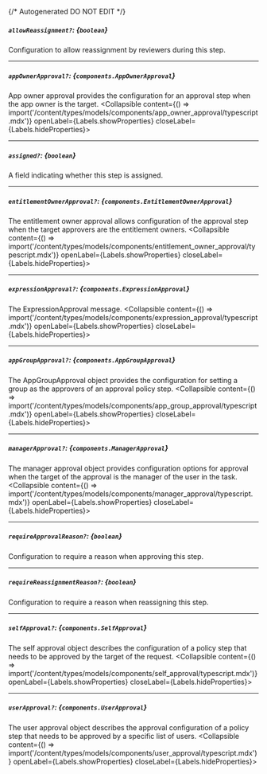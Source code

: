 {/* Autogenerated DO NOT EDIT  */}

##### `allowReassignment?`: *{`boolean`}*
Configuration to allow reassignment by reviewers during this step.

---
##### `appOwnerApproval?`: *{`components.AppOwnerApproval`}*
App owner approval provides the configuration for an approval step when the app owner is the target.
<Collapsible content={() => import('/content/types/models/components/app_owner_approval/typescript.mdx')} openLabel={Labels.showProperties} closeLabel={Labels.hideProperties}>
</Collapsible>

---
##### `assigned?`: *{`boolean`}*
A field indicating whether this step is assigned.

---
##### `entitlementOwnerApproval?`: *{`components.EntitlementOwnerApproval`}*
The entitlement owner approval allows configuration of the approval step when the target approvers are the entitlement owners.
<Collapsible content={() => import('/content/types/models/components/entitlement_owner_approval/typescript.mdx')} openLabel={Labels.showProperties} closeLabel={Labels.hideProperties}>
</Collapsible>

---
##### `expressionApproval?`: *{`components.ExpressionApproval`}*
The ExpressionApproval message.
<Collapsible content={() => import('/content/types/models/components/expression_approval/typescript.mdx')} openLabel={Labels.showProperties} closeLabel={Labels.hideProperties}>
</Collapsible>

---
##### `appGroupApproval?`: *{`components.AppGroupApproval`}*
The AppGroupApproval object provides the configuration for setting a group as the approvers of an approval policy step.
<Collapsible content={() => import('/content/types/models/components/app_group_approval/typescript.mdx')} openLabel={Labels.showProperties} closeLabel={Labels.hideProperties}>
</Collapsible>

---
##### `managerApproval?`: *{`components.ManagerApproval`}*
The manager approval object provides configuration options for approval when the target of the approval is the manager of the user in the task.
<Collapsible content={() => import('/content/types/models/components/manager_approval/typescript.mdx')} openLabel={Labels.showProperties} closeLabel={Labels.hideProperties}>
</Collapsible>

---
##### `requireApprovalReason?`: *{`boolean`}*
Configuration to require a reason when approving this step.

---
##### `requireReassignmentReason?`: *{`boolean`}*
Configuration to require a reason when reassigning this step.

---
##### `selfApproval?`: *{`components.SelfApproval`}*
The self approval object describes the configuration of a policy step that needs to be approved by the target of the request.
<Collapsible content={() => import('/content/types/models/components/self_approval/typescript.mdx')} openLabel={Labels.showProperties} closeLabel={Labels.hideProperties}>
</Collapsible>

---
##### `userApproval?`: *{`components.UserApproval`}*
The user approval object describes the approval configuration of a policy step that needs to be approved by a specific list of users.
<Collapsible content={() => import('/content/types/models/components/user_approval/typescript.mdx')} openLabel={Labels.showProperties} closeLabel={Labels.hideProperties}>
</Collapsible>


